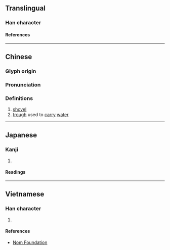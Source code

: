 {{also|锨}}
{{character info}}
==Translingual==

===Han character===
{{Han char|rn=75|rad=木|as=04|sn=8|four=47982|canj=DNO|ids=⿰木欠}}

====References====
{{Han ref|kx=0513.150|dkj=14502|dj=0901.030|hdz=21173.120|uh=6774}}

----

==Chinese==
{{zh-forms|t2=鍁|s=锨}}

===Glyph origin===
{{Han etym}}

===Pronunciation===
{{zh-pron
|m=xiān
|c=hin1,jan1
|mc=y
|oc=y
|ma=
|cat=n
}}

===Definitions===
{{zh-hanzi}}

# [[shovel]]
# [[trough]] used to [[carry]] [[water]]

----

==Japanese==

===Kanji===
{{ja-kanji|grade=|rs=木04}}

# {{rfdef|ja|sort=木04}}

====Readings====
{{ja-readings
|on=けん, こん
|kun=すき
}}

----

==Vietnamese==

===Han character===
{{vi-readings|rs=木04|reading=hân}}

# {{rfdef|vi|sort=木04}}

====References====
* [http://nomfoundation.org/common/nom_details.php?codepoint=6774 Nom Foundation]